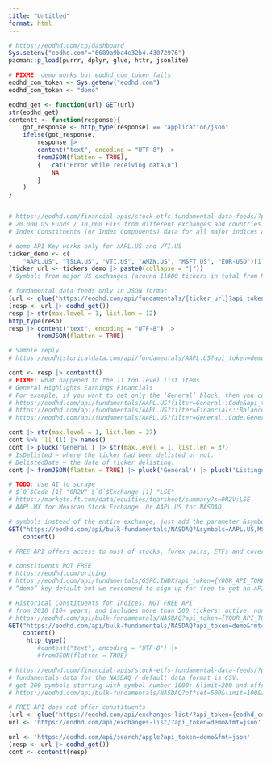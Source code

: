 ```yaml
---
title: "Untitled"
format: html
---
```



```r
# https://eodhd.com/cp/dashboard
Sys.setenv("eodhd.com"="6689a9ba4e32b4.43072976")
pacman::p_load(purrr, dplyr, glue, httr, jsonlite)

# FIXME: demo works but eodhd_com_token fails
eodhd_com_token <- Sys.getenv("eodhd.com")
eodhd_com_token <- "demo" 

eodhd_get <- function(url) GET(url)
str(eodhd_get)
contentt <- function(response){
    got_response <- http_type(response) == "application/json"
    ifelse(got_response,
        response |> 
        content("text", encoding = "UTF-8") |> 
        fromJSON(flatten = TRUE),
        {   cat("Error while receiving data\n")
            NA
        }
    )
}


# https://eodhd.com/financial-apis/stock-etfs-fundamental-data-feeds/?preview=true#Historical_Constituents_for_Indices
# 20.000 US Funds / 10,000 ETFs from different exchanges and countries
# Index Constituents (or Index Components) data for all major indices all around the world.

# demo API Key works only for AAPL.US and VTI.US
ticker_demo <- c(
    "AAPL.US", "TSLA.US", "VTI.US", "AMZN.US", "MSFT.US", "EUR-USD")[1]
(ticker_url <- tickers_demo |> paste0(collapse = "|"))
# Symbols from major US exchanges (around 11000 tickers in total from NYSE, NASDAQ, and ARCA) supported for 20 years both yearly and quarterly. For minor companies, we have data for the last 6 years and the previous 20 quarters. 

# fundamental data feeds only in JSON format
(url <- glue('https://eodhd.com/api/fundamentals/{ticker_url}?api_token={eodhd_com_token}&fmt=json'))
(resp <- url |> eodhd_get())
resp |> str(max.level = 1, list.len = 12) 
http_type(resp) 
resp |> content("text", encoding = "UTF-8") |> 
        fromJSON(flatten = TRUE)

# Sample reply
# https://eodhistoricaldata.com/api/fundamentals/AAPL.US?api_token=demo&_gl=1*57zryw*_gcl_au*MTE5MjEwMDQ2Mi4xNzIwMjk3ODA5*FPAU*MTE5MjEwMDQ2Mi4xNzIwMjk3ODA5*_ga*NjY2ODEwMDIuMTcyMDI5NzUxNA..*_ga_NRYML8NKGH*MTcyMDI5NzUxMy4xLjEuMTcyMDMwMDQ1NC4wLjAuMTk0MzQ3OTA3Nw..*_fplc*dVhJNSUyQmpaUlFiTTV3bkQlMkZBMUtISkpVUWZwNE9STHBCRllxNXpFbDhyQXRPSEs5bmklMkJ5RUlMSHZkRFFhRWQlMkJZUUk3V1I1SW0xRmdMSncwOFlmSW9YSG1DaXh4N3dUVFlDSm8yb1FUeVBvb3BPQkclMkJXZ2ZJVEpNQXFCMSUyQlB3JTNEJTNE

cont <- resp |> contentt()
# FIXME: what happened to the 11 top level list items
# General Highlights Earnings Financials
# For example, if you want to get only the ‘General’ block, then you can use the following URL:
# https://eodhd.com/api/fundamentals/AAPL.US?filter=General::Code&api_token=demo&fmt=json
# https://eodhd.com/api/fundamentals/AAPL.US?filter=Financials::Balance_Sheet::yearly&api_token=demo&fmt=json
# https://eodhd.com/api/fundamentals/AAPL.US?filter=General::Code,General,Earnings&api_token=demo&fmt=json

cont |> str(max.level = 1, list.len = 37) 
cont %>% `[[`(1) |> names()
cont |> pluck('General') |> str(max.level = 1, list.len = 37) 
# IsDelisted – where the ticker had been delisted or not.
# DelistedDate – the date of ticker delisting.
cont |> fromJSON(flatten = TRUE) |> pluck('General') |> pluck('Listings')

# TODO: use AI to scrape
# $`0`$Code [1] "0R2V" $`0`$Exchange [1] "LSE"
# https://markets.ft.com/data/equities/tearsheet/summary?s=0R2V:LSE
# AAPL.MX for Mexican Stock Exchange. Or AAPL.US for NASDAQ

# symbols instead of the entire exchange, just add the parameter &symbols=
GET("https://eodhd.com/api/bulk-fundamentals/NASDAQ?&symbols=AAPL.US,MSFT.US&api_token=demo&fmt=json") |>
    content()

# FREE API offers access to most of stocks, forex pairs, ETFs and covers EOD Historical (limited 1 year history only) data, Live data, Splits & Dividents and more

# constituents NOT FREE
# https://eodhd.com/pricing
# https://eodhd.com/api/fundamentals/GSPC.INDX?api_token={YOUR_API_TOKEN}&fmt=json
# “demo” key default but we reccomend to sign up for free to get an API key from free plan. With it, more data will be available.

# Historical Constituents for Indices. NOT FREE API
# from 2010 (10+ years) and includes more than 500 tickers: active, non-active (previously included in S&P 500), and delisted.
# https://eodhd.com/api/bulk-fundamentals/NASDAQ?api_token={YOUR_API_TOKEN}&fmt=json
GET("https://eodhd.com/api/bulk-fundamentals/NASDAQ?api_token=demo&fmt=json") |>
    content()
     http_type()
        #content("text", encoding = "UTF-8") |> 
        #fromJSON(flatten = TRUE)

# https://eodhd.com/financial-apis/stock-etfs-fundamental-data-feeds/?preview=true#Historical_Constituents_for_Indices:~:text=full%20list%20of%20supported%20exchanges
# fundamentals data for the NASDAQ / default data format is CSV.
# get 200 symbols starting with symbol number 1000: &limit=200 and offset=1000.
# https://eodhd.com/api/bulk-fundamentals/NASDAQ?offset=500&limit=100&api_token=demo&fmt=json

# FREE API does not offer constituents
(url <- glue('https://eodhd.com/api/exchanges-list/?api_token={eodhd_com_token}&fmt=json'))
url <- 'https://eodhd.com/api/exchanges-list/?api_token=demo&fmt=json'

url <- 'https://eodhd.com/api/search/apple?api_token=demo&fmt=json'
(resp <- url |> eodhd_get())
cont <- contentt(resp)
```
